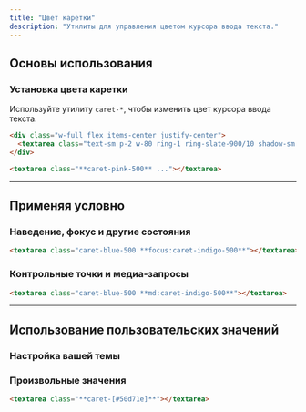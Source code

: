 ```yaml
---
title: "Цвет каретки"
description: "Утилиты для управления цветом курсора ввода текста."
---
```




## Основы использования

### Установка цвета каретки

Используйте утилиту `caret-*`, чтобы изменить цвет курсора ввода текста.

```html {{ example: { hint: 'Сфокусируйте текстовое поле, чтобы увидеть новый цвет каретки' } }}
<div class="w-full flex items-center justify-center">
  <textarea class="text-sm p-2 w-80 ring-1 ring-slate-900/10 shadow-sm rounded-md focus:outline-none focus:ring-2 focus:ring-pink-500 caret-pink-500 dark:bg-slate-800 dark:ring-0 dark:highlight-white/5 dark:focus:ring-2 dark:focus:ring-pink-500 dark:focus:bg-slate-900" rows="2"></textarea>
</div>
```

```html
<textarea class="**caret-pink-500** ..."></textarea>
```

---

## <Heading ignore>Применяя условно</Heading>

### <Heading ignore>Наведение, фокус и другие состояния</Heading>

<HoverFocusAndOtherStates featuredClass="caret-indigo-500" variant="focus">

```html
<textarea class="caret-blue-500 **focus:caret-indigo-500**"></textarea>
```

</HoverFocusAndOtherStates>

### <Heading ignore>Контрольные точки и медиа-запросы</Heading>

<BreakpointsAndMediaQueries featuredClass="caret-indigo-500">

```html
<textarea class="caret-blue-500 **md:caret-indigo-500**"></textarea>
```

</BreakpointsAndMediaQueries>

---

## Использование пользовательских значений

### Настройка вашей темы

<CustomizePluginColors name="caret" configKey="caretColor" />

### Произвольные значения

<ArbitraryValues property="caret-color">

```html
<textarea class="**caret-[#50d71e]**"></textarea>
```

</ArbitraryValues>
